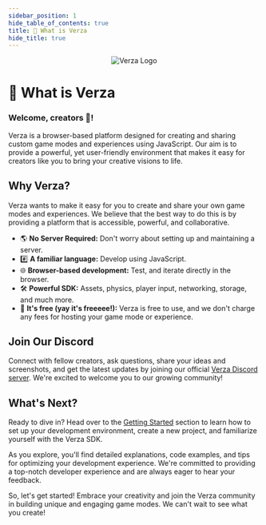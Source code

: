 ```yaml
---
sidebar_position: 1
hide_table_of_contents: true
title: 🧱 What is Verza
hide_title: true
---
```


<p align="center">
  <img alt="Verza Logo" src="/img/logo-name.svg" />
</p>

# 🧱 What is Verza

<h3>Welcome, creators 👋!</h3>

Verza is a browser-based platform designed for creating and sharing custom game modes and experiences using JavaScript.
Our aim is to provide a powerful, yet user-friendly environment that makes it easy
for creators like you to bring your creative visions to life.

## Why Verza?

Verza wants to make it easy for you to create and share your own game modes and experiences. We believe that the best way to do this is by providing a platform that is accessible, powerful, and collaborative.

- 🌎 **No Server Required:** Don't worry about setting up and maintaining a server.
- #️⃣ **A familiar language:** Develop using JavaScript.
- 🌐 **Browser-based development:** Test, and iterate directly in the browser.
- 🛠️ **Powerful SDK:** Assets, physics, player input, networking, storage, and much more.
- 💸 **It's free (yay it's freeeee!):** Verza is free to use, and we don't charge any fees for hosting your game mode or experience.

## Join Our Discord

Connect with fellow creators, ask questions, share your ideas and screenshots, and get the latest updates by joining our official [Verza Discord server](https://discord.verza.io). We're excited to welcome you to our growing community!

## What's Next?

Ready to dive in? Head over to the [Getting Started](/getting-started) section to learn how to set up your development environment, create a new project, and familiarize yourself with the Verza SDK.

As you explore, you'll find detailed explanations, code examples, and tips for optimizing your development experience. We're committed to providing a top-notch developer experience and are always eager to hear your feedback.

So, let's get started! Embrace your creativity and join the Verza community in building unique and engaging game modes. We can't wait to see what you create!
